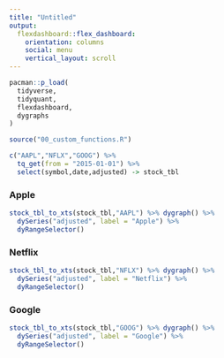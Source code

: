 ```yaml
---
title: "Untitled"
output: 
  flexdashboard::flex_dashboard:
    orientation: columns
    social: menu
    vertical_layout: scroll
---
```


```r
pacman::p_load(
  tidyverse,
  tidyquant,
  flexdashboard,
  dygraphs
)
```

```r
source("00_custom_functions.R")
```


```r
c("AAPL","NFLX","GOOG") %>% 
  tq_get(from = "2015-01-01") %>% 
  select(symbol,date,adjusted) -> stock_tbl
```


### Apple

```r
stock_tbl_to_xts(stock_tbl,"AAPL") %>% dygraph() %>%
  dySeries("adjusted", label = "Apple") %>%
  dyRangeSelector()
```

### Netflix

```r
stock_tbl_to_xts(stock_tbl,"NFLX") %>% dygraph() %>%
  dySeries("adjusted", label = "Netflix") %>%
  dyRangeSelector()
```

### Google

```r
stock_tbl_to_xts(stock_tbl,"GOOG") %>% dygraph() %>%
  dySeries("adjusted", label = "Google") %>%
  dyRangeSelector()
```

